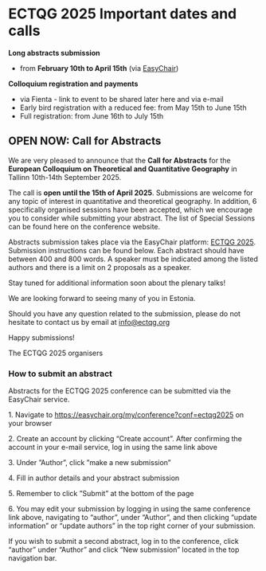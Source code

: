 # ECTQG 2025 Important dates and calls

**Long abstracts submission**

-   from **February 10th to April 15th** (via [EasyChair](https://easychair.org/my/conference?conf=ectqg2025))

**Colloquium registration and payments**

-   via Fienta - link to event to be shared later here and via e-mail
-   Early bird registration with a reduced fee: from May 15th to June 15th
-   Full registration: from June 16th to July 15th

## OPEN NOW: Call for Abstracts

We are very pleased to announce that the **Call for Abstracts** for the **European Colloquium on Theoretical and Quantitative Geography** in Tallinn 10th-14th September 2025. 

The call is **open until the 15th of April 2025**. Submissions are welcome for any topic of interest in quantitative and theoretical geography. In addition, 6 specifically organised sessions have been accepted, which we encourage you to consider while submitting your abstract. The list of Special Sessions can be found here on the conference website.

Abstracts submission takes place via the EasyChair platform: [ECTQG 2025](https://easychair.org/my/conference?conf=ectqg2025). Submission instructions can be found below. Each abstract should have between 400 and 800 words. A speaker must be indicated among the listed authors and there is a limit on 2 proposals as a speaker.

Stay tuned for additional information soon about the plenary talks!

We are looking forward to seeing many of you in Estonia.

Should you have any question related to the submission, please do not hesitate to contact us by email at [info\@ectqg.org](mailto:info@ectqg.org)

Happy submissions!

The ECTQG 2025 organisers

### How to submit an abstract

Abstracts for the ECTQG 2025 conference can be submitted via the EasyChair service.

1\. Navigate to <https://easychair.org/my/conference?conf=ectqg2025> on your browser

2\. Create an account by clicking "Create account". After confirming the account in your e-mail service, log in using the same link above

3\. Under ”Author”, click ”make a new submission”

4\. Fill in author details and your abstract submission

5\. Remember to click ”Submit” at the bottom of the page

6\. You may edit your submission by logging in using the same conference link above, navigating to “author”, under "Author", and then clicking “update information” or “update authors” in the top right corner of your submission.

If you wish to submit a second abstract, log in to the conference, click “author” under “Author” and click “New submission” located in the top navigation bar.
